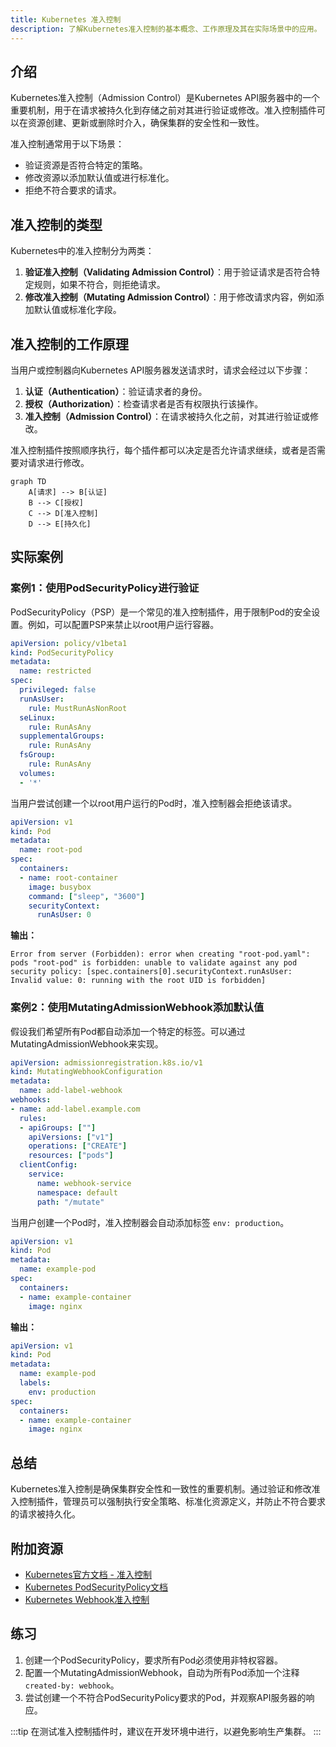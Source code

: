 ```yaml
---
title: Kubernetes 准入控制
description: 了解Kubernetes准入控制的基本概念、工作原理及其在实际场景中的应用。
---
```


## 介绍

Kubernetes准入控制（Admission Control）是Kubernetes API服务器中的一个重要机制，用于在请求被持久化到存储之前对其进行验证或修改。准入控制插件可以在资源创建、更新或删除时介入，确保集群的安全性和一致性。

准入控制通常用于以下场景：
- 验证资源是否符合特定的策略。
- 修改资源以添加默认值或进行标准化。
- 拒绝不符合要求的请求。

## 准入控制的类型

Kubernetes中的准入控制分为两类：
1. **验证准入控制（Validating Admission Control）**：用于验证请求是否符合特定规则，如果不符合，则拒绝请求。
2. **修改准入控制（Mutating Admission Control）**：用于修改请求内容，例如添加默认值或标准化字段。

## 准入控制的工作原理

当用户或控制器向Kubernetes API服务器发送请求时，请求会经过以下步骤：
1. **认证（Authentication）**：验证请求者的身份。
2. **授权（Authorization）**：检查请求者是否有权限执行该操作。
3. **准入控制（Admission Control）**：在请求被持久化之前，对其进行验证或修改。

准入控制插件按照顺序执行，每个插件都可以决定是否允许请求继续，或者是否需要对请求进行修改。

```mermaid
graph TD
    A[请求] --> B[认证]
    B --> C[授权]
    C --> D[准入控制]
    D --> E[持久化]
```

## 实际案例

### 案例1：使用PodSecurityPolicy进行验证

PodSecurityPolicy（PSP）是一个常见的准入控制插件，用于限制Pod的安全设置。例如，可以配置PSP来禁止以root用户运行容器。

```yaml
apiVersion: policy/v1beta1
kind: PodSecurityPolicy
metadata:
  name: restricted
spec:
  privileged: false
  runAsUser:
    rule: MustRunAsNonRoot
  seLinux:
    rule: RunAsAny
  supplementalGroups:
    rule: RunAsAny
  fsGroup:
    rule: RunAsAny
  volumes:
  - '*'
```

当用户尝试创建一个以root用户运行的Pod时，准入控制器会拒绝该请求。

```yaml
apiVersion: v1
kind: Pod
metadata:
  name: root-pod
spec:
  containers:
  - name: root-container
    image: busybox
    command: ["sleep", "3600"]
    securityContext:
      runAsUser: 0
```

**输出：**
```
Error from server (Forbidden): error when creating "root-pod.yaml": pods "root-pod" is forbidden: unable to validate against any pod security policy: [spec.containers[0].securityContext.runAsUser: Invalid value: 0: running with the root UID is forbidden]
```

### 案例2：使用MutatingAdmissionWebhook添加默认值

假设我们希望所有Pod都自动添加一个特定的标签。可以通过MutatingAdmissionWebhook来实现。

```yaml
apiVersion: admissionregistration.k8s.io/v1
kind: MutatingWebhookConfiguration
metadata:
  name: add-label-webhook
webhooks:
- name: add-label.example.com
  rules:
  - apiGroups: [""]
    apiVersions: ["v1"]
    operations: ["CREATE"]
    resources: ["pods"]
  clientConfig:
    service:
      name: webhook-service
      namespace: default
      path: "/mutate"
```

当用户创建一个Pod时，准入控制器会自动添加标签 `env: production`。

```yaml
apiVersion: v1
kind: Pod
metadata:
  name: example-pod
spec:
  containers:
  - name: example-container
    image: nginx
```

**输出：**
```yaml
apiVersion: v1
kind: Pod
metadata:
  name: example-pod
  labels:
    env: production
spec:
  containers:
  - name: example-container
    image: nginx
```

## 总结

Kubernetes准入控制是确保集群安全性和一致性的重要机制。通过验证和修改准入控制插件，管理员可以强制执行安全策略、标准化资源定义，并防止不符合要求的请求被持久化。

## 附加资源

- [Kubernetes官方文档 - 准入控制](https://kubernetes.io/docs/reference/access-authn-authz/admission-controllers/)
- [Kubernetes PodSecurityPolicy文档](https://kubernetes.io/docs/concepts/policy/pod-security-policy/)
- [Kubernetes Webhook准入控制](https://kubernetes.io/docs/reference/access-authn-authz/extensible-admission-controllers/)

## 练习

1. 创建一个PodSecurityPolicy，要求所有Pod必须使用非特权容器。
2. 配置一个MutatingAdmissionWebhook，自动为所有Pod添加一个注释 `created-by: webhook`。
3. 尝试创建一个不符合PodSecurityPolicy要求的Pod，并观察API服务器的响应。

:::tip
在测试准入控制插件时，建议在开发环境中进行，以避免影响生产集群。
:::